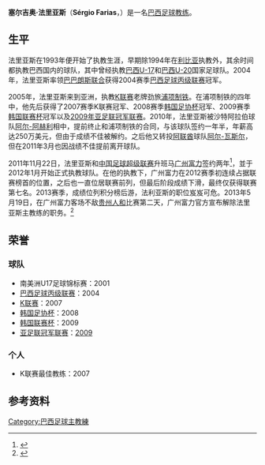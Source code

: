 {{Infobox football biography
| image               = 
| playername          = 塞尔吉奥·法里亚斯<br>Sérgio Farias
| fullname            = Sérgio Ricardo de Paiva Farias
| dateofbirth         = {{birth date and age|mf=yes|1967|6|9}}
| cityofbirth         = [[里约热内卢|里约热内卢]]
| countryofbirth      = [[巴西|巴西]]
| height              =
| currentclub         = 
| position            = 
| youthyears1         = 
| youthclubs1         = 
| years1              = 
| clubs1              = 
| caps1               = 
| goals1              = 
| manageryears1       = 1993-1994
| manageryears2       = 1994-1995
| manageryears3       = 1995-1998
| manageryears4       = 1998-1999
| manageryears5       = 1999-2000
| manageryears6       = 2000
| manageryears7       = 2000-2001
| manageryears8       = 2001
| manageryears9       = 2002
| manageryears10      = 2003-2004
| manageryears11      = 2005-2009
| manageryears12      = 2010
| manageryears13      = 2010-2011
| manageryears14      = 2012-2013
| manageryears15      = 2014-2015
| manageryears16      = 2016-2017
| manageryears17      = 2018-
| managerclubs1       = [[圣马特图斯足球俱乐部|圣马特图斯]]
| managerclubs2       = [[的黎波里达拉足球俱乐部|的黎波里达拉]]
| managerclubs3       = [[塞拉诺足球俱乐部|塞拉诺]]
| managerclubs4       = [[巴西20岁以下国家足球队|巴西U-20]]
| managerclubs5       = [[尤文图斯竞技足球俱乐部|尤文图斯竞技]]
| managerclubs6       = [[桑托斯足球俱乐部|桑托斯U-17]]
| managerclubs7       = [[巴西17岁以下国家足球队|巴西U-17]]
| managerclubs8       = [[巴西20岁以下国家足球队|巴西U-20]]
| managerclubs9       = [[桑托斯足球俱乐部|桑托斯U-17]]
| managerclubs10      = [[巴巴朗斯联合足球俱乐部|巴巴朗斯联合]]
| managerclubs11      = [[浦项制铁|浦项制铁]]
| managerclubs12      = [[阿赫利体育俱乐部|阿尔-阿赫利]]
| managerclubs13      = [[阿尔-瓦斯尔足球俱乐部|阿尔-瓦斯尔]]
| managerclubs14      = [[广州富力足球俱乐部|广州富力]]
| managerclubs15      = [[素攀武里足球俱樂部|素攀武里]]
| managerclubs16      = [[素攀武里足球俱樂部|素攀武里]]
| managerclubs17      = [[阿尔希拉尔球会_(恩图曼)|阿尔希拉尔]]
}}
'''塞尔吉奥·法里亚斯'''（'''Sérgio Farias'''，{{bd|1967年|6月9日|catIdx=Farias, Sergio}}）是一名[[巴西|巴西]][[足球|足球]][[教练|教练]]。

==生平==
法里亚斯在1993年便开始了执教生涯，早期除1994年在[[利比亚|利比亚]]执教外，其余时间都执教巴西国内的球队，其中曾经执教[[巴西17岁以下国家足球队|巴西U-17]]和[[巴西20岁以下国家足球队|巴西U-20]]国家足球队。2004年，法里亚斯率领[[巴巴朗斯联合足球俱乐部|巴巴朗斯联合]]获得2004赛季[[巴西足球丙级联赛|巴西足球丙级联赛]]冠军。

2005年，法里亚斯来到亚洲，执教[[K联赛|K联赛]]老牌劲旅[[浦项制铁|浦项制铁]]。在浦项制铁的四年中，他先后获得了2007赛季K联赛冠军、2008赛季[[韩国足协杯|韩国足协杯]]冠军、2009赛季[[韩国联赛杯|韩国联赛杯]]冠军以及[[2009年亚足联冠军联赛|2009年亚足联冠军联赛]]。2010年，法里亚斯被沙特阿拉伯球队[[阿赫利体育俱乐部|阿尔-阿赫利]]相中，提前终止和浦项制铁的合同，与该球队签约一年半，年薪高达250万美元，但由于成绩不佳被解约。之后他又转投[[阿联酋|阿联酋]]球队[[阿尔-瓦斯尔足球俱乐部|阿尔-瓦斯尔]]，但在2011年3月也因战绩不佳提前离开球队。

2011年11月22日，法里亚斯和[[中国足球超级联赛|中国足球超级联赛]]升班马[[广州富力足球俱乐部|广州富力]]签约两年<ref>{{Cite web |url=http://sports.163.com/11/1122/13/7JFH20K500051C89.html |title=前亚冠冠军教头签约富力两年 豪言率队问鼎亚冠 |access-date=2011-11-22 |archive-date=2017-04-09 |archive-url=https://web.archive.org/web/20170409201257/http://sports.163.com/11/1122/13/7JFH20K500051C89.html |dead-url=no }}</ref>，並于2012年1月开始正式执教球队。在他的执教下，广州富力在2012赛季初连续占据联赛榜首的位置，之后也一直位居联赛前列，但最后阶段成绩下滑，最终仅获得联赛第七名。2013赛季，成绩位列积分榜后游，法利亚斯的职位岌岌可危。2013年5月19日，在广州富力客场不敌[[贵州人和|贵州人和]]比赛第二天，广州富力官方宣布解除法里亚斯主教练的职务。<ref>{{Cite web |url=http://sports.sina.com.cn/j/2013-05-19/09276576209.shtml |title=富力官方宣布法里亚斯下课 领队黎兵任代理主教练 |access-date=2013-05-20 |archive-date=2013-06-27 |archive-url=https://web.archive.org/web/20130627051134/http://sports.sina.com.cn/j/2013-05-19/09276576209.shtml |dead-url=no }}</ref>

==荣誉==
===球队===
* 南美洲U17足球锦标赛：2001
* [[巴西足球丙级联赛|巴西足球丙级联赛]]：2004
* [[K联赛|K联赛]]：2007
* [[韩国足协杯|韩国足协杯]]：2008
* [[韩国联赛杯|韩国联赛杯]]：2009
* [[亚足联冠军联赛|亚足联冠军联赛]]：[[2009年亚足联冠军联赛|2009]]

===个人===
* K联赛最佳教练：2007

==参考资料==
{{reflist}}

{{2012年中超分类名单广州富力}}
{{2013年中超分类名单广州富力}}

{{DEFAULTSORT:Farias, Sergio}}
[[Category:巴西足球主教練|Category:巴西足球主教練]]